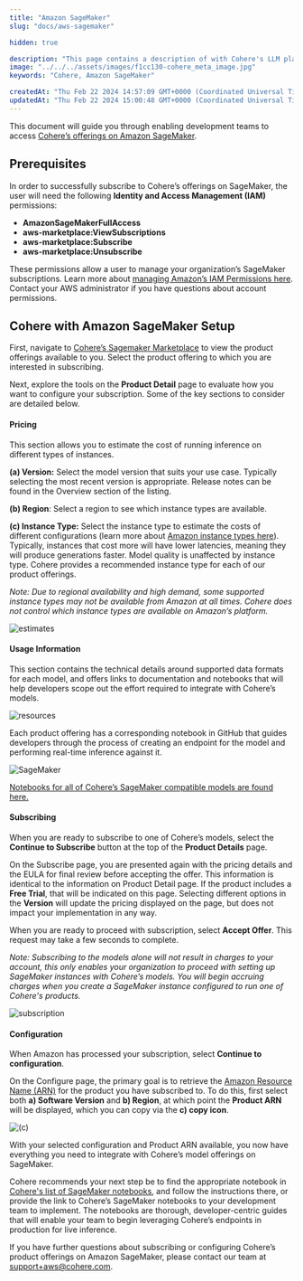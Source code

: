 ```yaml
---
title: "Amazon SageMaker"
slug: "docs/aws-sagemaker"

hidden: true

description: "This page contains a description of with Cohere's LLM platform on Amazon SageMaker."
image: "../../../assets/images/f1cc130-cohere_meta_image.jpg"  
keywords: "Cohere, Amazon SageMaker"

createdAt: "Thu Feb 22 2024 14:57:09 GMT+0000 (Coordinated Universal Time)"
updatedAt: "Thu Feb 22 2024 15:00:48 GMT+0000 (Coordinated Universal Time)"
---
```

This document will guide you through enabling development teams to access <a href="https://aws.amazon.com/marketplace/seller-profile?id=87af0c85-6cf9-4ed8-bee0-b40ce65167e0" target="_blank"> Cohere’s offerings on Amazon SageMaker</a>. 

## Prerequisites

In order to successfully subscribe to Cohere’s offerings on SageMaker, the user will need the following **Identity and Access Management (IAM)** permissions:  

- **AmazonSageMakerFullAccess**
- **aws-marketplace:ViewSubscriptions**
- **aws-marketplace:Subscribe**
- **aws-marketplace:Unsubscribe**

These permissions allow a user to manage your organization’s SageMaker subscriptions. Learn more about [managing Amazon’s IAM Permissions here](https://aws.amazon.com/iam/?trk=cf28fddb-12ed-4ffd-981b-b89c14793bf1&sc_channel=ps&ef_id=CjwKCAjwsvujBhAXEiwA_UXnAJ4JEQ3KgW0eFBzr5nuwt9L5S7w3A0f3wqensQJgUQ7Mf_ZEdArZRxoCjKQQAvD_BwE:G:s&s_kwcid=AL!4422!3!652240143562!e!!g!!amazon%20iam!19878797467!148973348604). Contact your AWS administrator if you have questions about account permissions.

## Cohere with Amazon SageMaker Setup

First, navigate to [Cohere’s Sagemaker Marketplace](https://aws.amazon.com/marketplace/seller-profile?id=87af0c85-6cf9-4ed8-bee0-b40ce65167e0) to view the product offerings available to you. Select the product offering to which you are interested in subscribing.

Next, explore the tools on the **Product Detail** page to evaluate how you want to configure your subscription. Some of the key sections to consider are detailed below.

#### Pricing

This section allows you to estimate the cost of running inference on different types of instances.

**(a) Version:** Select the model version that suits your use case. Typically selecting the most recent version is appropriate. Release notes can be found in the Overview section of the listing.

**(b) Region**: Select a region to see which instance types are available.

**(c) Instance Type:** Select the instance type to estimate the costs of different configurations (learn more about [Amazon instance types here](https://aws.amazon.com/ec2/instance-types/#Accelerated_Computing)). Typically, instances that cost more will have lower latencies, meaning they will produce generations faster. Model quality is unaffected by instance type. Cohere provides a recommended instance type for each of our product offerings.

_Note: Due to regional availability and high demand, some supported instance types may not be available from Amazon at all times. Cohere does not control which instance types are available on Amazon’s platform._

<img src='../../../assets/images/53e0f2a-amazon-sagemaker-pricing-calculator-cohere.png' alt='estimates' />


#### Usage Information

This section contains the technical details around supported data formats for each model, and offers links to documentation and notebooks that will help developers scope out the effort required to integrate with Cohere’s models.

<img src='../../../assets/images/b37c927-amaon-sagemaker-usage-information-cohere.png' alt='resources' />


Each product offering has a corresponding notebook in GitHub that guides developers through the process of creating an endpoint for the model and performing real-time inference against it.

<img src='../../../assets/images/8cc4a77-cohere-sagemaker-notebooks-github-repo.png' alt='SageMaker' />


   [Notebooks for all of Cohere’s SageMaker compatible models are found here.](https://github.com/cohere-ai/cohere-sagemaker/tree/main/notebooks)

#### Subscribing

When you are ready to subscribe to one of Cohere’s models, select the **Continue to Subscribe** button at the top of the **Product Details** page.

On the Subscribe page, you are presented again with the pricing details and the EULA for final review before accepting the offer. This information is identical to the information on Product Detail page. If the product includes a **Free Trial**, that will be indicated on this page. Selecting different options in the **Version** will update the pricing displayed on the page, but does not impact your implementation in any way.

When you are ready to proceed with subscription, select **Accept Offer**. This request may take a few seconds to complete.

_Note: Subscribing to the models alone will not result in charges to your account, this only enables your organization to proceed with setting up SageMaker instances with Cohere’s models. You will begin accruing charges when you create a SageMaker instance configured to run one of Cohere's products._

<img src='../../../assets/images/7df7acc-amazon-sagemaker-accept-offer-cohere.png' alt='subscription' />


#### Configuration

When Amazon has processed your subscription, select **Continue to configuration**. 

On the Configure page, the primary goal is to retrieve the [Amazon Resource Name (ARN)](https://docs.aws.amazon.com/IAM/latest/UserGuide/reference-arns.html) for the product you have subscribed to. To do this, first select both **a) Software Version** and **b) Region**, at which point the **Product ARN** will be displayed, which you can copy via the **c) copy icon**.

<img src='../../../assets/images/3bf444a-amazon-sagemaker-configure-launch-cohere.png' alt='(c)' />


With your selected configuration and Product ARN available, you now have everything you need to integrate with Cohere’s model offerings on SageMaker. 

Cohere recommends your next step be to find the appropriate notebook in [Cohere's list of SageMaker notebooks](https://github.com/cohere-ai/cohere-sagemaker/tree/main/notebooks), and follow the instructions there, or provide the link to Cohere’s SageMaker notebooks to your development team to implement. The notebooks are thorough, developer-centric guides that will enable your team to begin leveraging Cohere’s endpoints in production for live inference. 

If you have further questions about subscribing or configuring Cohere’s product offerings on Amazon SageMaker, please contact our team at [support+aws@cohere.com](mailto:support+aws@cohere.com).
